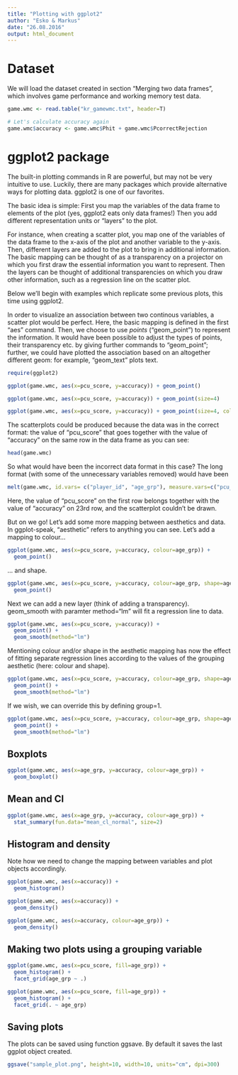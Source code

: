 ```yaml
---
title: "Plotting with ggplot2"
author: "Esko & Markus"
date: "26.08.2016"
output: html_document
---
```



Dataset
====================
We will load the dataset created in section "Merging two data frames", which involves game performance and working memory test data. 

```r
game.wmc <- read.table("kr_gamewmc.txt", header=T)

# Let's calculate accuracy again
game.wmc$accuracy <- game.wmc$Phit + game.wmc$PcorrectRejection

```


ggplot2 package
===============================

The built-in plotting commands in R are powerful, but may not be very intuitive to use. 
Luckily, there are many packages which provide alternative ways for plotting data. 
ggplot2 is one of our favorites. 

The basic idea is simple: First you map the variables of the data frame to elements of the plot (yes, ggplot2 eats only data frames!) Then you add different representation units or "layers" to the plot. 

For instance, when creating a scatter plot, you map one of the variables of the data frame to the x-axis of the plot and another variable to the y-axis. Then, different layers are added to the plot to bring in additional information. The basic mapping can be thought of as a transparency on a projector on which you first draw the essential information you want to represent. Then the layers can be thought of additional transparencies on which you draw other information, such as a regression line on the scatter plot. 

Below we'll begin with examples which replicate some previous plots, this time using ggplot2.

In order to visualize an association between two continous variables, a scatter plot would be perfect. 
Here, the basic mapping is defined in the first "aes" command. Then, we choose to use _points_ ("geom_point") to represent the information. It would have been possible to adjust the types of points, their transparency etc. by giving further commands to "geom_point"; further, we could have plotted the association based on an altogether different geom: for example, "geom_text" plots text.

```r
require(ggplot2)

ggplot(game.wmc, aes(x=pcu_score, y=accuracy)) + geom_point() 

ggplot(game.wmc, aes(x=pcu_score, y=accuracy)) + geom_point(size=4) 

ggplot(game.wmc, aes(x=pcu_score, y=accuracy)) + geom_point(size=4, colour="blue") 
```

The scatterplots could be produced because the data was in the correct format: the value of "pcu_score" that goes together with the value of "accuracy" on the same row in the data frame as you can see: 

```r
head(game.wmc)
```

So what would have been the incorrect data format in this case? The long format (with some of the unnecessary variables removed) would have been

```r
melt(game.wmc, id.vars= c("player_id", "age_grp"), measure.vars=c("pcu_score","accuracy"))
```

Here, the value of "pcu_score" on the first row belongs together with the value of "accuracy" on 23rd row, and the scatterplot couldn't be drawn.

But on we go! Let's add some more mapping between aesthetics and data. In ggplot-speak, "aesthetic" refers to anything you can see. Let's add a mapping to colour...

```r
ggplot(game.wmc, aes(x=pcu_score, y=accuracy, colour=age_grp)) + 
  geom_point() 

```
... and shape.

```r
ggplot(game.wmc, aes(x=pcu_score, y=accuracy, colour=age_grp, shape=age_grp)) + 
  geom_point() 

```

Next we can add a new layer (think of adding a transparency). geom_smooth with paramter method="lm" will fit a regression line to data.

```r
ggplot(game.wmc, aes(x=pcu_score, y=accuracy)) + 
  geom_point() +
  geom_smooth(method="lm")
```

Mentioning colour and/or shape in the aesthetic mapping has now the effect of fitting separate regression lines according to the values of the grouping aesthetic (here: colour and shape).

```r
ggplot(game.wmc, aes(x=pcu_score, y=accuracy, colour=age_grp, shape=age_grp)) + 
  geom_point() +
  geom_smooth(method="lm")
```

If we wish, we can override this by defining group=1.

```r
ggplot(game.wmc, aes(x=pcu_score, y=accuracy, colour=age_grp, shape=age_grp, group=1)) + 
  geom_point() +
  geom_smooth(method="lm")
```


Boxplots
--------------------------

```r
ggplot(game.wmc, aes(x=age_grp, y=accuracy, colour=age_grp)) + 
  geom_boxplot()
```

Mean and CI
--------------------
```r
ggplot(game.wmc, aes(x=age_grp, y=accuracy, colour=age_grp)) + 
  stat_summary(fun.data="mean_cl_normal", size=2)
```


Histogram and density
--------------------
Note how we need to change the mapping between variables and plot objects accordingly.
```r
ggplot(game.wmc, aes(x=accuracy)) + 
  geom_histogram()

ggplot(game.wmc, aes(x=accuracy)) + 
  geom_density()

ggplot(game.wmc, aes(x=accuracy, colour=age_grp)) + 
  geom_density()
```

Making two plots using a grouping variable
------------------------------------------------
```r

ggplot(game.wmc, aes(x=pcu_score, fill=age_grp)) + 
  geom_histogram() +
  facet_grid(age_grp ~ .)

ggplot(game.wmc, aes(x=pcu_score, fill=age_grp)) + 
  geom_histogram() +
  facet_grid(. ~ age_grp)

```

Saving plots
-----------------------------------------------
The plots can be saved using function ggsave. By default it saves the last ggplot object created.

```r
ggsave("sample_plot.png", height=10, width=10, units="cm", dpi=300)

```
